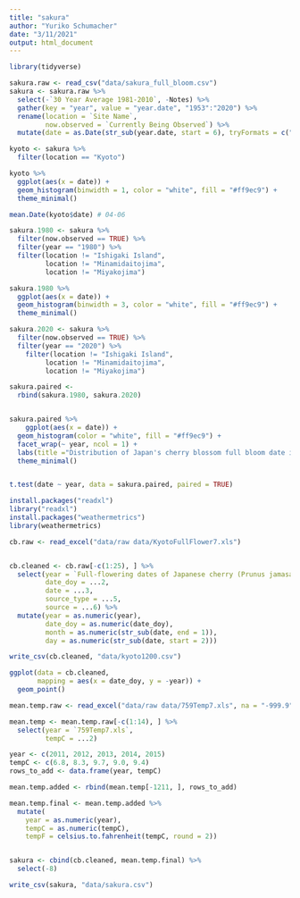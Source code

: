 ```yaml
---
title: "sakura"
author: "Yuriko Schumacher"
date: "3/11/2021"
output: html_document
---
```


```r
library(tidyverse)

sakura.raw <- read_csv("data/sakura_full_bloom.csv")
sakura <- sakura.raw %>% 
  select(-`30 Year Average 1981-2010`, -Notes) %>% 
  gather(key = "year", value = "year.date", "1953":"2020") %>% 
  rename(location = `Site Name`,
         now.observed = `Currently Being Observed`) %>% 
  mutate(date = as.Date(str_sub(year.date, start = 6), tryFormats = c("%m-%d", "%m/%d")))

kyoto <- sakura %>% 
  filter(location == "Kyoto") 

kyoto %>% 
  ggplot(aes(x = date)) +
  geom_histogram(binwidth = 1, color = "white", fill = "#ff9ec9") +
  theme_minimal()

mean.Date(kyoto$date) # 04-06

sakura.1980 <- sakura %>% 
  filter(now.observed == TRUE) %>% 
  filter(year == "1980") %>% 
  filter(location != "Ishigaki Island",
         location != "Minamidaitojima",
         location != "Miyakojima")

sakura.1980 %>% 
  ggplot(aes(x = date)) +
  geom_histogram(binwidth = 3, color = "white", fill = "#ff9ec9") +
  theme_minimal()

sakura.2020 <- sakura %>% 
  filter(now.observed == TRUE) %>% 
  filter(year == "2020") %>% 
    filter(location != "Ishigaki Island",
         location != "Minamidaitojima",
         location != "Miyakojima")

sakura.paired <-  
  rbind(sakura.1980, sakura.2020)


sakura.paired %>% 
    ggplot(aes(x = date)) +
  geom_histogram(color = "white", fill = "#ff9ec9") +
  facet_wrap(~ year, ncol = 1) +
  labs(title ="Distribution of Japan's cherry blossom full bloom date in 1980 and 2020") +
  theme_minimal()


t.test(date ~ year, data = sakura.paired, paired = TRUE)

```


```r
install.packages("readxl")
library("readxl")
install.packages("weathermetrics")
library(weathermetrics)

cb.raw <- read_excel("data/raw data/KyotoFullFlower7.xls")


cb.cleaned <- cb.raw[-c(1:25), ] %>% 
  select(year = `Full-flowering dates of Japanese cherry (Prunus jamasakura) at Kyoto, Japan. (Latest version, Jun. 12, 2012)`,
         date_doy = ...2,
         date = ...3,
         source_type = ...5,
         source = ...6) %>% 
  mutate(year = as.numeric(year), 
         date_doy = as.numeric(date_doy),
         month = as.numeric(str_sub(date, end = 1)),
         day = as.numeric(str_sub(date, start = 2)))

write_csv(cb.cleaned, "data/kyoto1200.csv")

ggplot(data = cb.cleaned,
       mapping = aes(x = date_doy, y = -year)) +
  geom_point()
```


```r
mean.temp.raw <- read_excel("data/raw data/759Temp7.xls", na = "-999.9")

mean.temp <- mean.temp.raw[-c(1:14), ] %>%
  select(year = `759Temp7.xls`,
         tempC = ...2) 

year <- c(2011, 2012, 2013, 2014, 2015)
tempC <- c(6.8, 8.3, 9.7, 9.0, 9.4)
rows_to_add <- data.frame(year, tempC)

mean.temp.added <- rbind(mean.temp[-1211, ], rows_to_add)

mean.temp.final <- mean.temp.added %>% 
  mutate(
    year = as.numeric(year),
    tempC = as.numeric(tempC),
    tempF = celsius.to.fahrenheit(tempC, round = 2))


sakura <- cbind(cb.cleaned, mean.temp.final) %>% 
  select(-8)

write_csv(sakura, "data/sakura.csv")
```

```r

```

